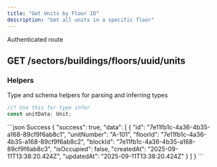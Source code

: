 ```yaml
---
title: "Get Units by Floor ID"
description: "Get all units in a specific floor"
---
```


<Info>Authenticated route</Info>
## GET /sectors/buildings/floors/uuid/units

<ResponseField
  name="uuid"
  type="param"
  example="7e11fb1c-4a36-4b35-a168-89cf9f6ab8c1"
  required
/>

### Helpers

Type and schema helpers for parsing and inferring types

```ts Unit
//? Use this for type infer
const unitData: Unit;
```

<ResponseExample>
```json Success
{
    "success": true,
    "data": [
        {
            "id": "7e11fb1c-4a36-4b35-a168-89cf9f6ab8c1",
            "unitNumber": "A-101",
            "floorId": "7e11fb1c-4a36-4b35-a168-89cf9f6ab8c2",
            "blockId": "7e11fb1c-4a36-4b35-a168-89cf9f6ab8c3",
            "isOccupied": false,
            "createdAt": "2025-09-11T13:38:20.424Z",
            "updatedAt": "2025-09-11T13:38:20.424Z"
        }
    ]
}
```
</ResponseExample>
